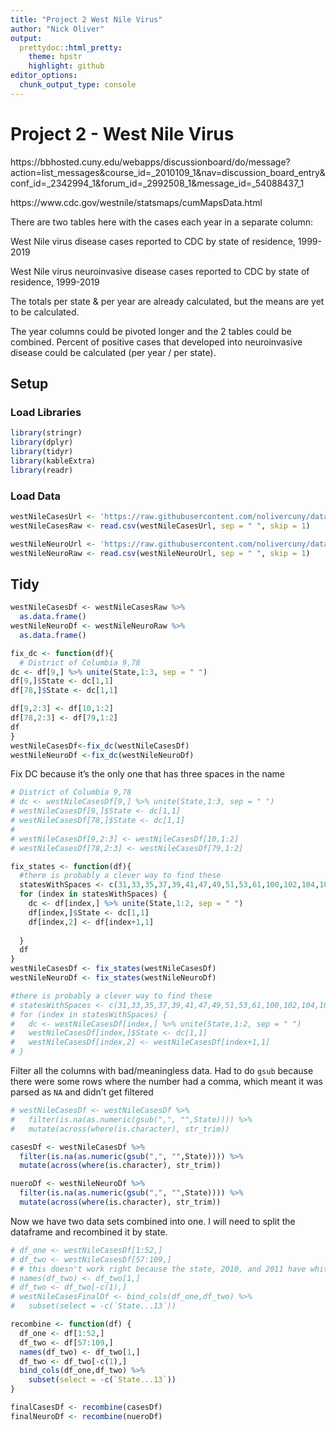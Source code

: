```yaml
---
title: "Project 2 West Nile Virus"
author: "Nick Oliver"
output:
  prettydoc::html_pretty:
    theme: hpstr
    highlight: github
editor_options: 
  chunk_output_type: console
---
```


# Project 2 - West Nile Virus

https://bbhosted.cuny.edu/webapps/discussionboard/do/message?action=list_messages&course_id=_2010109_1&nav=discussion_board_entry&conf_id=_2342994_1&forum_id=_2992508_1&message_id=_54088437_1

https://www.cdc.gov/westnile/statsmaps/cumMapsData.html

There are two tables here with the cases each year in a separate column:

West Nile virus disease cases reported to CDC by state of residence, 1999-2019

West Nile virus neuroinvasive disease cases reported to CDC by state of residence, 1999-2019

The totals per state & per year are already calculated, but the means are yet to be calculated.

The year columns could be pivoted longer and the 2 tables could be combined. Percent of positive cases that developed into neuroinvasive disease could be calculated (per year / per state).

## Setup

### Load Libraries
```r
library(stringr)
library(dplyr)
library(tidyr)
library(kableExtra)
library(readr)
```

### Load Data

```r
westNileCasesUrl <- 'https://raw.githubusercontent.com/nolivercuny/data607/master/project2/datasets/westnile/West-Nile-virus-disease-cases-by-state_1999-2019-P.csv'
westNileCasesRaw <- read.csv(westNileCasesUrl, sep = " ", skip = 1)

westNileNeuroUrl <- 'https://raw.githubusercontent.com/nolivercuny/data607/master/project2/datasets/westnile/West-Nile-virus-neuroinvasive-disease-cases-by-state_1999-2019-P.csv'
westNileNeuroRaw <- read.csv(westNileNeuroUrl, sep = " ", skip = 1)
```

## Tidy

```r
westNileCasesDf <- westNileCasesRaw %>% 
  as.data.frame()
westNileNeuroDf <- westNileNeuroRaw %>%
  as.data.frame()
```

```r
fix_dc <- function(df){
  # District of Columbia 9,78
dc <- df[9,] %>% unite(State,1:3, sep = " ")
df[9,]$State <- dc[1,1]
df[78,]$State <- dc[1,1]

df[9,2:3] <- df[10,1:2]
df[78,2:3] <- df[79,1:2]
df
}
westNileCasesDf<-fix_dc(westNileCasesDf)
westNileNeuroDf <-fix_dc(westNileNeuroDf)
```

Fix DC because it's the only one that has three spaces in the name
```r
# District of Columbia 9,78
# dc <- westNileCasesDf[9,] %>% unite(State,1:3, sep = " ")
# westNileCasesDf[9,]$State <- dc[1,1]
# westNileCasesDf[78,]$State <- dc[1,1]
# 
# westNileCasesDf[9,2:3] <- westNileCasesDf[10,1:2]
# westNileCasesDf[78,2:3] <- westNileCasesDf[79,1:2]
```


```r
fix_states <- function(df){
  #there is probably a clever way to find these
  statesWithSpaces <- c(31,33,35,37,39,41,47,49,51,53,61,100,102,104,106,108,110,116,118,120,122,130)
  for (index in statesWithSpaces) {
    dc <- df[index,] %>% unite(State,1:2, sep = " ")
    df[index,]$State <- dc[1,1]
    df[index,2] <- df[index+1,1]
  
  }
  df
}
westNileCasesDf <- fix_states(westNileCasesDf)
westNileNeuroDf <- fix_states(westNileNeuroDf)
```

```r
#there is probably a clever way to find these
# statesWithSpaces <- c(31,33,35,37,39,41,47,49,51,53,61,100,102,104,106,108,110,116,118,120,122,130)
# for (index in statesWithSpaces) {
#   dc <- westNileCasesDf[index,] %>% unite(State,1:2, sep = " ")
#   westNileCasesDf[index,]$State <- dc[1,1]
#   westNileCasesDf[index,2] <- westNileCasesDf[index+1,1]
# }
```

Filter all the columns with bad/meaningless data. Had to do `gsub` because there were some rows where the number had a comma, which meant it was parsed as `NA` and didn't get filtered
```r
# westNileCasesDf <- westNileCasesDf %>% 
#   filter(is.na(as.numeric(gsub(",", "",State)))) %>% 
#   mutate(across(where(is.character), str_trim))
```
```r
casesDf <- westNileCasesDf %>% 
  filter(is.na(as.numeric(gsub(",", "",State)))) %>% 
  mutate(across(where(is.character), str_trim))

nueroDf <- westNileNeuroDf %>% 
  filter(is.na(as.numeric(gsub(",", "",State)))) %>% 
  mutate(across(where(is.character), str_trim))

```
Now we have two data sets combined into one. I will need to split the dataframe and recombined it by state.

```r
# df_one <- westNileCasesDf[1:52,]
# df_two <- westNileCasesDf[57:109,]
# # this doesn't work right because the state, 2010, and 2011 have whitespace in them
# names(df_two) <- df_two[1,]
# df_two <- df_two[-c(1),]
# westNileCasesFinalDf <- bind_cols(df_one,df_two) %>% 
#   subset(select = -c(`State...13`))
```
```r
recombine <- function(df) {
  df_one <- df[1:52,]
  df_two <- df[57:109,]
  names(df_two) <- df_two[1,]
  df_two <- df_two[-c(1),]
  bind_cols(df_one,df_two) %>% 
    subset(select = -c(`State...13`))
}
```
```r

finalCasesDf <- recombine(casesDf)
finalNeuroDf <- recombine(nueroDf)
```
